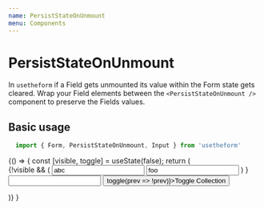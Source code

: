 ---
name: PersistStateOnUnmount
menu: Components
---


# PersistStateOnUnmount
In `usetheform` if a Field gets unmounted its value within the Form state gets cleared. 
Wrap your Field elements between the `<PersistStateOnUnmount />` component to preserve the Fields values.	


## Basic usage 

```javascript
  import { Form, PersistStateOnUnmount, Input } from 'usetheform'
```

<Playground>
{() => {
  const [visible, toggle] = useState(false);
  return (
    <Form>
      <PersistStateOnUnmount>
        {!visible && (
          <Collection object name="user" >
            <Input type="text" name="name" value="abc" />
            <Input type="text" name="lastname" value="foo" />
          </Collection>
          )
        }
        <Input type="text" name="other" />
      </PersistStateOnUnmount>
      <button type="button" onClick={() => toggle(prev => !prev)}>Toggle Collection</button>
    </Form>
  )}
}
</Playground>
